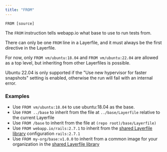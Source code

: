 ```yaml
---
title: "FROM"
---
```


`FROM [source]`

The `FROM` instruction tells webapp.io what base to use to run tests from.

There can only be one `FROM` line in a Layerfile, and it must always be the
first directive in the Layerfile.

For now, only `FROM vm/ubuntu:18.04` and `FROM vm/ubuntu:22.04` are allowed as a top level, but inheriting
from other Layerfiles is possible.

<Info>
Ubuntu 22.04 is only supported if the "Use new hypervisor for faster snapshots" setting is enabled, otherwise the run will fail with an internal error.
</Info>

### Examples

- Use `FROM vm/ubuntu:18.04` to use ubuntu:18.04 as the base.
- Use `FROM ../base` to inherit from the file at `../base/Layerfile` relative to
  the current Layerfile
- Use `FROM /base` to inherit from the file at `(repo root)/base/Layerfile)`
- Use `FROM webapp.io/rails:2.7.1` to inherit from the
  [shared Layerfile library](https://webapp.io/library) configuration `rails:2.7.1`
- Use `FROM my-org/base:v1.0.0` to inherit from a common image for your
  organization in the [shared Layerfile library](https://webapp.io/library)
